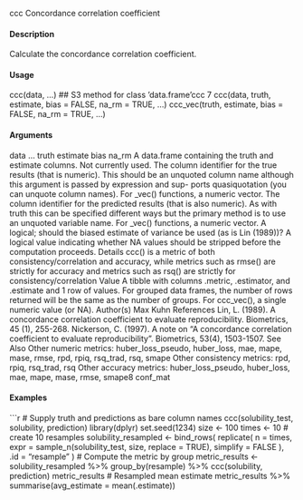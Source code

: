 
ccc
Concordance correlation coefficient

#### Description

Calculate the concordance correlation coefficient.

#### Usage

ccc(data, ...)
## S3 method for class 'data.frame'ccc
7
ccc(data, truth, estimate, bias = FALSE,
na_rm = TRUE, ...)
ccc_vec(truth, estimate, bias = FALSE, na_rm = TRUE, ...)

#### Arguments

data
...
truth
estimate
bias
na_rm
A data.frame containing the truth and estimate columns.
Not currently used.
The column identifier for the true results (that is numeric). This should be an
unquoted column name although this argument is passed by expression and sup-
ports quasiquotation (you can unquote column names). For _vec() functions, a
numeric vector.
The column identifier for the predicted results (that is also numeric). As with
truth this can be specified different ways but the primary method is to use an
unquoted variable name. For _vec() functions, a numeric vector.
A logical; should the biased estimate of variance be used (as is Lin (1989))?
A logical value indicating whether NA values should be stripped before the
computation proceeds.
Details
ccc() is a metric of both consistency/correlation and accuracy, while metrics such as rmse() are
strictly for accuracy and metrics such as rsq() are strictly for consistency/correlation
Value
A tibble with columns .metric, .estimator, and .estimate and 1 row of values.
For grouped data frames, the number of rows returned will be the same as the number of groups.
For ccc_vec(), a single numeric value (or NA).
Author(s)
Max Kuhn
References
Lin, L. (1989). A concordance correlation coefficient to evaluate reproducibility. Biometrics, 45
(1), 255-268.
Nickerson, C. (1997). A note on "A concordance correlation coefficient to evaluate reproducibility".
Biometrics, 53(4), 1503-1507.
See Also
Other numeric metrics: huber_loss_pseudo, huber_loss, mae, mape, mase, rmse, rpd, rpiq,
rsq_trad, rsq, smape
Other consistency metrics: rpd, rpiq, rsq_trad, rsq
Other accuracy metrics: huber_loss_pseudo, huber_loss, mae, mape, mase, rmse, smape8
conf_mat

#### Examples
```r
# Supply truth and predictions as bare column names
ccc(solubility_test, solubility, prediction)
library(dplyr)
set.seed(1234)
size <- 100
times <- 10
# create 10 resamples
solubility_resampled <- bind_rows(
replicate(
n = times,
expr = sample_n(solubility_test, size, replace = TRUE),
simplify = FALSE
),
.id = "resample"
)
# Compute the metric by group
metric_results <- solubility_resampled %>%
group_by(resample) %>%
ccc(solubility, prediction)
metric_results
# Resampled mean estimate
metric_results %>%
summarise(avg_estimate = mean(.estimate))
